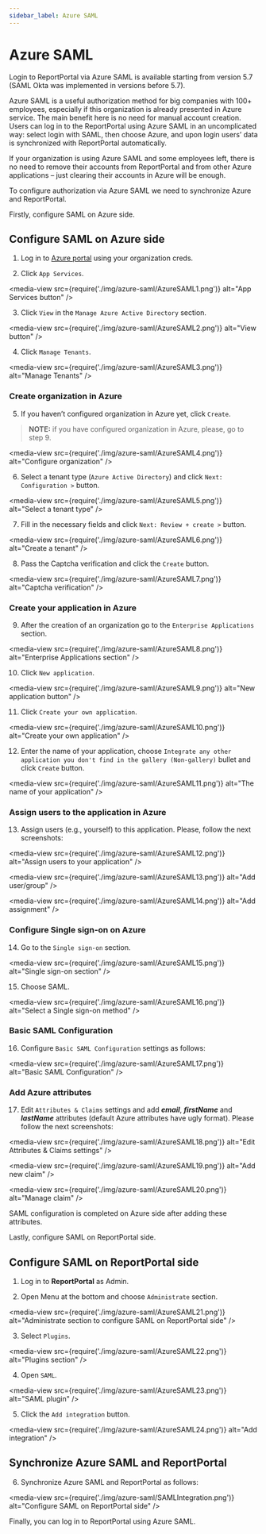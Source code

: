 ```yaml
---
sidebar_label: Azure SAML
---
```


# Azure SAML

Login to ReportPortal via Azure SAML is available starting from version 5.7 (SAML Okta was implemented in versions before 5.7).

Azure SAML is a useful authorization method for big companies with 100+ employees, especially if this organization is already presented in Azure service. The main benefit here is no need for manual account creation. Users can log in to the ReportPortal using Azure SAML in an uncomplicated way: select login with SAML, then choose Azure, and upon login users’ data is synchronized with ReportPortal automatically.

If your organization is using Azure SAML and some employees left, there is no need to remove their accounts from ReportPortal and from other Azure applications – just clearing their accounts in Azure will be enough.

To configure authorization via Azure SAML we need to synchronize Azure and ReportPortal.

Firstly, configure SAML on Azure side.

## Configure SAML on Azure side

1. Log in to [Azure portal](https://portal.azure.com) using your organization creds.

2. Click ```App Services```.

<media-view src={require('./img/azure-saml/AzureSAML1.png')} alt="App Services button" />

3. Click ```View``` in the ```Manage Azure Active Directory``` section.

<media-view src={require('./img/azure-saml/AzureSAML2.png')} alt="View button" />

4. Click ```Manage Tenants```.

<media-view src={require('./img/azure-saml/AzureSAML3.png')} alt="Manage Tenants" />

### Create organization in Azure

5. If you haven’t configured organization in Azure yet, click ```Create```.

>**NOTE:** if you have configured organization in Azure, please, go to step 9.

<media-view src={require('./img/azure-saml/AzureSAML4.png')} alt="Configure organization" />

6. Select a tenant type (```Azure Active Directory```) and click ```Next: Configuration >``` button.

<media-view src={require('./img/azure-saml/AzureSAML5.png')} alt="Select a tenant type" />

7. Fill in the necessary fields and click ```Next: Review + create >``` button.

<media-view src={require('./img/azure-saml/AzureSAML6.png')} alt="Create a tenant" />

8. Pass the Captcha verification and click the ```Create``` button.

<media-view src={require('./img/azure-saml/AzureSAML7.png')} alt="Captcha verification" />

### Create your application in Azure

9. After the creation of an organization go to the ```Enterprise Applications``` section.

<media-view src={require('./img/azure-saml/AzureSAML8.png')} alt="Enterprise Applications section" />

10. Click ```New application```.

<media-view src={require('./img/azure-saml/AzureSAML9.png')} alt="New application button" />

11. Click ```Create your own application```.

<media-view src={require('./img/azure-saml/AzureSAML10.png')} alt="Create your own application" />

12. Enter the name of your application, choose ```Integrate any other application you don't find in the gallery (Non-gallery)``` bullet and click ```Create``` button.

<media-view src={require('./img/azure-saml/AzureSAML11.png')} alt="The name of your application" />

### Assign users to the application in Azure

13. Assign users (e.g., yourself) to this application. Please, follow the next screenshots:

<media-view src={require('./img/azure-saml/AzureSAML12.png')} alt="Assign users to your application" />

<media-view src={require('./img/azure-saml/AzureSAML13.png')} alt="Add user/group" />

<media-view src={require('./img/azure-saml/AzureSAML14.png')} alt="Add assignment" />

### Configure Single sign-on on Azure

14. Go to the ```Single sign-on``` section.

<media-view src={require('./img/azure-saml/AzureSAML15.png')} alt="Single sign-on section" />

15. Choose SAML.

<media-view src={require('./img/azure-saml/AzureSAML16.png')} alt="Select a Single sign-on method" />

### Basic SAML Configuration

16. Configure ```Basic SAML Configuration``` settings as follows:

<media-view src={require('./img/azure-saml/AzureSAML17.png')} alt="Basic SAML Configuration" />

### Add Azure attributes

17. Edit ```Attributes & Claims``` settings and add ***email***, ***firstName*** and ***lastName*** attributes (default Azure attributes have ugly format). Please follow the next screenshots:

<media-view src={require('./img/azure-saml/AzureSAML18.png')} alt="Edit Attributes & Claims settings" />

<media-view src={require('./img/azure-saml/AzureSAML19.png')} alt="Add new claim" />

<media-view src={require('./img/azure-saml/AzureSAML20.png')} alt="Manage claim" />

SAML configuration is completed on Azure side after adding these attributes.

Lastly, configure SAML on ReportPortal side.

## Configure SAML on ReportPortal side

1. Log in to **ReportPortal** as Admin.

2. Open Menu at the bottom and choose ```Administrate``` section.

<media-view src={require('./img/azure-saml/AzureSAML21.png')} alt="Administrate section to configure SAML on ReportPortal side" />

3. Select ```Plugins```.

<media-view src={require('./img/azure-saml/AzureSAML22.png')} alt="Plugins section" />

4. Open ```SAML```.

<media-view src={require('./img/azure-saml/AzureSAML23.png')} alt="SAML plugin" />

5. Click the ```Add integration``` button.

<media-view src={require('./img/azure-saml/AzureSAML24.png')} alt="Add integration" />

## Synchronize Azure SAML and ReportPortal

6. Synchronize Azure SAML and ReportPortal as follows:

<media-view src={require('./img/azure-saml/SAMLIntegration.png')} alt="Configure SAML on ReportPortal side" />

Finally, you can log in to ReportPortal using Azure SAML.

